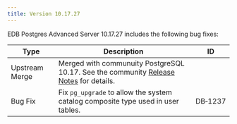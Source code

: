 ```yaml
---
title: Version 10.17.27
---
```


EDB Postgres Advanced Server 10.17.27 includes the following bug fixes:

| Type    | Description                                                                                                                                             | ID      |
| ------- | ------------------------------------------------------------------------------------------------------------------------------------------------------- | ------- |
| Upstream Merge | Merged with communuity PostgreSQL 10.17. See the community [Release Notes](https://www.postgresql.org/docs/11/release-10.17.html) for details.   |         |
| Bug Fix | Fix `pg_upgrade` to allow the system catalog composite type used in user tables.                                                                        | DB&#8209;1237 |